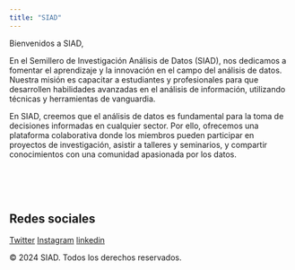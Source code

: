 ```yaml
---
title: "SIAD"
---
```



Bienvenidos a SIAD,

En el Semillero de Investigación Análisis de Datos (SIAD), nos dedicamos a  fomentar el aprendizaje y la innovación en el campo del análisis de datos. Nuestra misión es capacitar a estudiantes y profesionales para que desarrollen habilidades avanzadas en el análisis de información, utilizando técnicas y herramientas de vanguardia.

En SIAD, creemos que el análisis de datos es fundamental para la toma de decisiones informadas en cualquier sector. Por ello, ofrecemos una plataforma colaborativa donde los miembros pueden participar en proyectos de investigación, asistir a talleres y seminarios, y compartir conocimientos con una comunidad apasionada por los datos.

<br><br><br>

## Redes sociales

<div class="social-media">
  [Twitter](https://x.com/siadata_unimag?s=21)
  [Instagram](https://www.instagram.com/siadata_unimag?igsh=MWZ1YzF4YjhoZWNlaw==)
  [linkedin]()
</div>
&copy; 2024 SIAD. Todos los derechos reservados.

